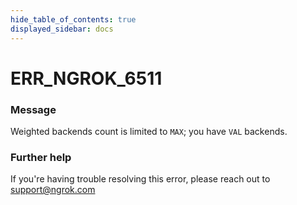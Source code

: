 ```yaml
---
hide_table_of_contents: true
displayed_sidebar: docs
---
```



# ERR_NGROK_6511

### Message

Weighted backends count is limited to `MAX`; you have `VAL` backends.

<ErrorDetails error="err_ngrok_6511" />

### Further help

If you're having trouble resolving this error, please reach out to [support@ngrok.com](mailto:support@ngrok.com?subject=Help%20with%20ERR_NGROK_6511)

